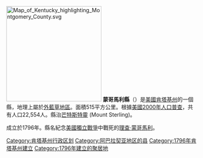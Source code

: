 {{unreferenced|time=2009-2-23}}

{{noteTA
|T=zh-hans:蒙哥马里县 (肯塔基州);zh-hk:蒙哥馬里縣 (肯塔基州);zh-tw:蒙哥馬利郡 (肯塔基州);
}}

{{Otheruses|蒙哥馬利縣|subject=美國肯塔基州的一個縣|other=同名的縣}}
[[File:Map_of_Kentucky_highlighting_Montgomery_County.svg|250px]]
'''蒙哥馬利縣'''（{{lang-en|Montgomery County}}）是[[美國|美國]][[肯塔基州|肯塔基州]]的一個縣，地理上屬於[[外藍草地區|外藍草地區]]。面積515平方公里。根據[[美國2000年人口普查|美國2000年人口普查]]，共有人口22,554人。縣治[[芒特斯特靈_(肯塔基州)|芒特斯特靈]] (Mount Sterling)。

成立於1796年。縣名紀念[[美國獨立戰爭|美國獨立戰爭]]中戰死的[[理查·蒙哥馬利|理查·蒙哥馬利]]。

[[Category:肯塔基州行政区划|Category:肯塔基州行政区划]]
[[Category:阿巴拉契亚地区的县|Category:阿巴拉契亚地区的县]]
[[Category:1796年肯塔基州建立|Category:1796年肯塔基州建立]]
[[Category:1796年建立的聚居地|Category:1796年建立的聚居地]]